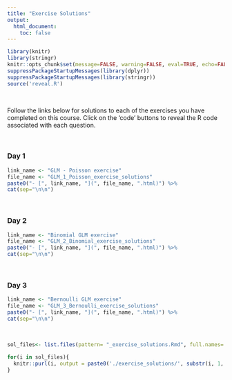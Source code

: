 ```yaml
---
title: "Exercise Solutions"
output: 
  html_document:
    toc: false
---
```


```r
library(knitr)
library(stringr)
knitr::opts_chunk$set(message=FALSE, warning=FALSE, eval=TRUE, echo=FALSE)
suppressPackageStartupMessages(library(dplyr))
suppressPackageStartupMessages(library(stringr))
source('reveal.R')
```

\  

Follow the links below for solutions to each of the exercises you have completed on this course. Click on the 'code' buttons to reveal the R code associated with each question.

\  

### Day 1

```r
link_name <- "GLM - Poisson exercise"
file_name <- "GLM_1_Poisson_exercise_solutions"
paste0("- [", link_name, "](", file_name, ".html)") %>%
cat(sep="\n\n")
```

\  

### Day 2


```r
link_name <- "Binomial GLM exercise"
file_name <- "GLM_2_Binomial_exercise_solutions"
paste0("- [", link_name, "](", file_name, ".html)") %>%
cat(sep="\n\n")
```

\  

### Day 3

```r
link_name <- "Bernoulli GLM exercise"
file_name <- "GLM_3_Bernoulli_exercise_solutions"
paste0("- [", link_name, "](", file_name, ".html)") %>%
cat(sep="\n\n")
```

\  

```r
sol_files<- list.files(pattern= "_exercise_solutions.Rmd", full.names= F)

for(i in sol_files){
  knitr::purl(i, output = paste0('./exercise_solutions/', substr(i, 1, nchar(i)-4), '.R'), quiet = TRUE)
}

```
